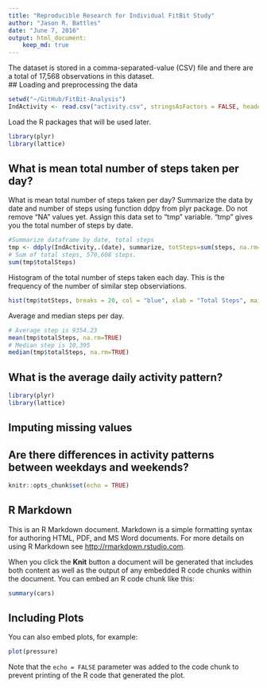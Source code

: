 ```yaml
---
title: "Reproducible Research for Individual FitBit Study"
author: "Jason R. Battles"
date: "June 7, 2016"
output: html_document:
    keep_md: true
---
```

The dataset is stored in a comma-separated-value (CSV) file and there are a total of 17,568 observations in this dataset.  
## Loading and preprocessing the data
```r
setwd("~/GitHub/FitBit-Analysis")
IndActivity <- read.csv("activity.csv", stringsAsFactors = FALSE, header = TRUE)
```

Load the R packages that will be used later.
```r
library(plyr)
library(lattice)
```

## What is mean total number of steps taken per day?
What is mean total number of steps taken per day? Summarize the data by date and number of steps using function ddpy from plyr package. Do not remove "NA" values yet. Assign this data set to "tmp" variable. "tmp" gives you the total number of steps by date.


```r
#Summarize dataframe by date, total steps
tmp <- ddply(IndActivity,.(date), summarize, totSteps=sum(steps, na.rm=TRUE))
# Sum of total steps, 570,608 steps.
sum(tmp$totalSteps) 
```
Histogram of the total number of steps taken each day.  This is the frequency of the number of similar step observiations.
```r
hist(tmp$totSteps, breaks = 20, col = "blue", xlab = "Total Steps", main = "Total Steps Taken Each Day")
```

Average and median steps per day.
```r
# Average step is 9354.23
mean(tmp$totalSteps, na.rm=TRUE) 
# Median step is 10,395
median(tmp$totalSteps, na.rm=TRUE) 
```


## What is the average daily activity pattern?

```r
library(plyr)
library(lattice)
```

## Imputing missing values



## Are there differences in activity patterns between weekdays and weekends?


```r
knitr::opts_chunk$set(echo = TRUE)
```

## R Markdown

This is an R Markdown document. Markdown is a simple formatting syntax for authoring HTML, PDF, and MS Word documents. For more details on using R Markdown see <http://rmarkdown.rstudio.com>.

When you click the **Knit** button a document will be generated that includes both content as well as the output of any embedded R code chunks within the document. You can embed an R code chunk like this:

```r
summary(cars)
```

## Including Plots

You can also embed plots, for example:

```r
plot(pressure)
```

Note that the `echo = FALSE` parameter was added to the code chunk to prevent printing of the R code that generated the plot.
